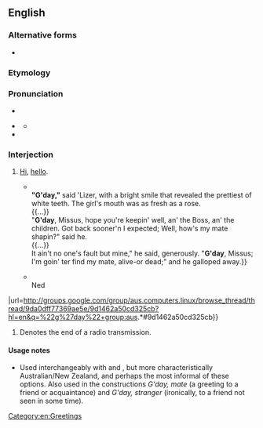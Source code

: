==English==

===Alternative forms===
* {{l|en|gidday}}

===Etymology===
{{contraction of|en|good day}}

===Pronunciation===
* {{IPA|en|/ɡəˈdeɪ/}}
* {{a|Australia}} {{IPA|en|/ɡəˈdæɪ/}}
** {{audio|en|en-au-g'day.ogg|Audio (AU)}}
* {{rhymes|en|eɪ|æɪ|s=2|q2=General Australian}}

===Interjection===
{{en-interj|head=[[good|g’]][[day]]}}

# {{lb|en|Australia|New Zealand|South Africa|colloquial}} [[hi|Hi]], [[hello]].
#* {{quote-journal
|en
|date=December 14 1901
|author=Bushwoman
|title=Lizer o' th' Overshot
|url=http://nla.gov.au/nla.news-article71475695
|work=Australian Town and Country Journal
|passage="'''G'day''', Missus," said he, with a jerk of his head, and he shifted from one leg to the other, and turned his hat over and over uneasily in his great brown hands.<br>{{...}}<br>'''"G'day,"''' said 'Lizer, with a bright smile that revealed the prettiest of white teeth. The girl's mouth was as fresh as a rose.<br>{{...}}<br>"'''G'day''', Missus, hope you're keepin' well, an' the Boss, an' the children. Got back sooner'n I expected; Well, how's my mate shapin?" said he.<br>{{...}}<br>It ain't no one's fault but mine," he said, generously. "'''G'day''', Missus; I'm goin' ter find my mate, alive-or dead;" and he galloped away.}}
#* {{quote-newsgroup
|en
|title=Odd behaviour UPLOAD
|group=aus.computers.linux
|author=Ned Latham
|date=February 20 2012
|passage='''G'day''', Muck.<br>{{...}}<br>Ned
|url=http://groups.google.com/group/aus.computers.linux/browse_thread/thread/9da0dff77369ae5e/9d1462a50cd325cb?hl=en&q=%22g%27day%22+group:aus.*#9d1462a50cd325cb}}
# {{lb|en|North America|air traffic control|informal}} Denotes the end of a radio transmission.
#: {{quote|en|Golf Golf Whiskey Golf, cleared the [[instrument landing system|ILS]] approach [[runway]] one two, contact Sault Tower one one eight decimal eight, '''g'day'''.}}

====Usage notes====
* {{sense|good day}} Used interchangeably with {{m|en|hello}} and {{m|en|hi}}, but more characteristically Australian/New Zealand, and perhaps the most informal of these options. Also used in the constructions ''G'day, mate'' (a greeting to a friend or acquaintance) and ''G'day, stranger'' (ironically, to a friend not seen in some time).

[[Category:en:Greetings]]